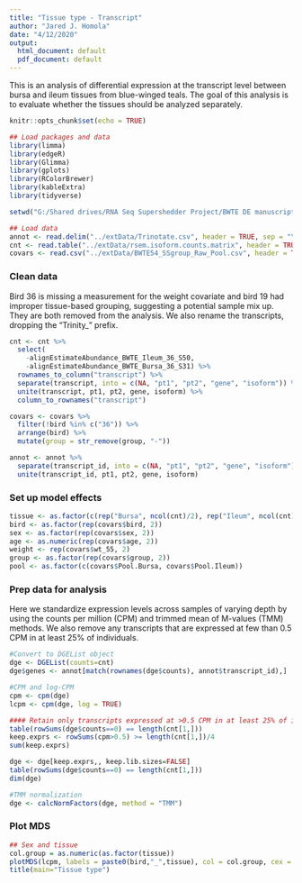 ```yaml
---
title: "Tissue type - Transcript"
author: "Jared J. Homola"
date: "4/12/2020"
output:
  html_document: default
  pdf_document: default
---
```

This is an analysis of differential expression at the transcript level between bursa and ileum tissues from blue-winged teals. The goal of this analysis is to evaluate whether the tissues should be analyzed separately.

```r
knitr::opts_chunk$set(echo = TRUE)
```

```r
## Load packages and data
library(limma)
library(edgeR)
library(Glimma)
library(gplots)
library(RColorBrewer)
library(kableExtra)
library(tidyverse)

setwd("G:/Shared drives/RNA Seq Supershedder Project/BWTE DE manuscript/bwteDE")

## Load data
annot <- read.delim("../extData/Trinotate.csv", header = TRUE, sep = "\t")
cnt <- read.table("../extData/rsem.isoform.counts.matrix", header = TRUE)
covars <- read.csv("../extData/BWTE54_SSgroup_Raw_Pool.csv", header = TRUE)
```


### Clean data
Bird 36 is missing a measurement for the weight covariate and bird 19 had improper tissue-based grouping, suggesting a potential sample mix up. They are both removed from the analysis. We also rename the transcripts, dropping the "Trinity_" prefix.
```r
cnt <- cnt %>%
  select(
    -alignEstimateAbundance_BWTE_Ileum_36_S50,
    -alignEstimateAbundance_BWTE_Bursa_36_S31) %>%
  rownames_to_column("transcript") %>%
  separate(transcript, into = c(NA, "pt1", "pt2", "gene", "isoform")) %>%
  unite(transcript, pt1, pt2, gene, isoform) %>%
  column_to_rownames("transcript")

covars <- covars %>%
  filter(!bird %in% c("36")) %>%
  arrange(bird) %>%
  mutate(group = str_remove(group, "-"))

annot <- annot %>%
  separate(transcript_id, into = c(NA, "pt1", "pt2", "gene", "isoform")) %>%
  unite(transcript_id, pt1, pt2, gene, isoform)
```

### Set up model effects
```r
tissue <- as.factor(c(rep("Bursa", ncol(cnt)/2), rep("Ileum", ncol(cnt)/2)))
bird <- as.factor(rep(covars$bird, 2))
sex <- as.factor(rep(covars$sex, 2))
age <- as.numeric(rep(covars$age, 2))
weight <- rep(covars$wt_55, 2)
group <- as.factor(rep(covars$group, 2))
pool <- as.factor(c(covars$Pool.Bursa, covars$Pool.Ileum))
```

### Prep data for analysis
Here we standardize expression levels across samples of varying depth by using the counts per million (CPM) and trimmed mean of M-values (TMM) methods. We also remove any transcripts that are expressed at few than 0.5 CPM in at least 25% of individuals.
```r
#Convert to DGEList object
dge <- DGEList(counts=cnt)
dge$genes <- annot[match(rownames(dge$counts), annot$transcript_id),]

#CPM and log-CPM
cpm <- cpm(dge)
lcpm <- cpm(dge, log = TRUE)

#### Retain only transcripts expressed at >0.5 CPM in at least 25% of individuals
table(rowSums(dge$counts==0) == length(cnt[1,]))
keep.exprs <- rowSums(cpm>0.5) >= length(cnt[1,])/4
sum(keep.exprs)

dge <- dge[keep.exprs,, keep.lib.sizes=FALSE]
table(rowSums(dge$counts==0) == length(cnt[1,]))
dim(dge)

#TMM normalization
dge <- calcNormFactors(dge, method = "TMM")
```

### Plot MDS
```r
## Sex and tissue
col.group = as.numeric(as.factor(tissue))
plotMDS(lcpm, labels = paste0(bird,"_",tissue), col = col.group, cex = 0.75)
title(main="Tissue type")
```
